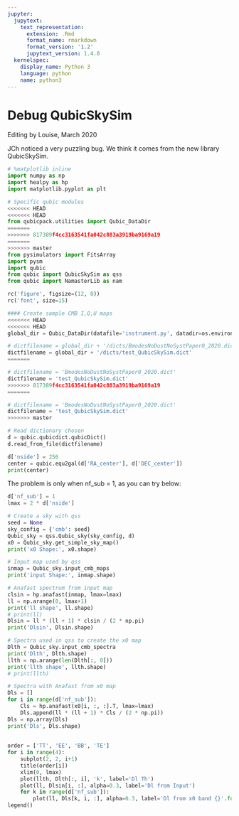 ```yaml
---
jupyter:
  jupytext:
    text_representation:
      extension: .Rmd
      format_name: rmarkdown
      format_version: '1.2'
      jupytext_version: 1.4.0
  kernelspec:
    display_name: Python 3
    language: python
    name: python3
---
```


# Debug QubicSkySim

Editing by Louise, March 2020

JCh noticed a very puzzling bug. We think it comes from the new library QubicSkySim.   

```python
# %matplotlib inline
import numpy as np
import healpy as hp
import matplotlib.pyplot as plt

# Specific qubic modules
<<<<<<< HEAD
<<<<<<< HEAD
from qubicpack.utilities import Qubic_DataDir
=======
>>>>>>> 817389f4cc3163541fa042c883a3919ba9169a19
=======
>>>>>>> master
from pysimulators import FitsArray
import pysm
import qubic
from qubic import QubicSkySim as qss
from qubic import NamasterLib as nam

rc('figure', figsize=(12, 8))
rc('font', size=15)
```

```python
#### Create sample CMB I,Q,U maps
<<<<<<< HEAD
<<<<<<< HEAD
global_dir = Qubic_DataDir(datafile='instrument.py', datadir=os.environ['QUBIC_DATADIR'])

# dictfilename = global_dir + '/dicts/BmodesNoDustNoSystPaper0_2020.dict'
dictfilename = global_dir + '/dicts/test_QubicSkySim.dict'
=======

# dictfilename = 'BmodesNoDustNoSystPaper0_2020.dict'
dictfilename = 'test_QubicSkySim.dict'
>>>>>>> 817389f4cc3163541fa042c883a3919ba9169a19
=======

# dictfilename = 'BmodesNoDustNoSystPaper0_2020.dict'
dictfilename = 'test_QubicSkySim.dict'
>>>>>>> master

# Read dictionary chosen
d = qubic.qubicdict.qubicDict()
d.read_from_file(dictfilename)

d['nside'] = 256
center = qubic.equ2gal(d['RA_center'], d['DEC_center'])
print(center)
```

The problem is only when nf_sub = 1, as you can try below:

```python
d['nf_sub'] = 1
lmax = 2 * d['nside']

# Create a sky with qss
seed = None
sky_config = {'cmb': seed}
Qubic_sky = qss.Qubic_sky(sky_config, d)
x0 = Qubic_sky.get_simple_sky_map()
print('x0 Shape:', x0.shape)

# Input map used by qss
inmap = Qubic_sky.input_cmb_maps
print('input Shape:', inmap.shape)

# Anafast spectrum from input map
clsin = hp.anafast(inmap, lmax=lmax)
ll = np.arange(0, lmax+1)
print('ll shape', ll.shape)
# print(ll)
Dlsin = ll * (ll + 1) * clsin / (2 * np.pi)
print('Dlsin', Dlsin.shape)

# Spectra used in qss to create the x0 map
Dlth = Qubic_sky.input_cmb_spectra
print('Dlth', Dlth.shape)
llth = np.arange(len(Dlth[:, 0]))
print('llth shape', llth.shape)
# print(llth)

# Spectra with Anafast from x0 map
Dls = []
for i in range(d['nf_sub']):
    Cls = hp.anafast(x0[i, :, :].T, lmax=lmax)
    Dls.append(ll * (ll + 1) * Cls / (2 * np.pi))
Dls = np.array(Dls)
print('Dls', Dls.shape)
   
    
order = ['TT', 'EE', 'BB', 'TE']
for i in range(4):
    subplot(2, 2, i+1)
    title(order[i])
    xlim(0, lmax)
    plot(llth, Dlth[:, i], 'k', label='Dl Th')
    plot(ll, Dlsin[i, :], alpha=0.3, label='Dl from Input')
    for k in range(d['nf_sub']):
        plot(ll, Dls[k, i, :], alpha=0.3, label='Dl from x0 band {}'.format(k))
legend()
```

```python

```
